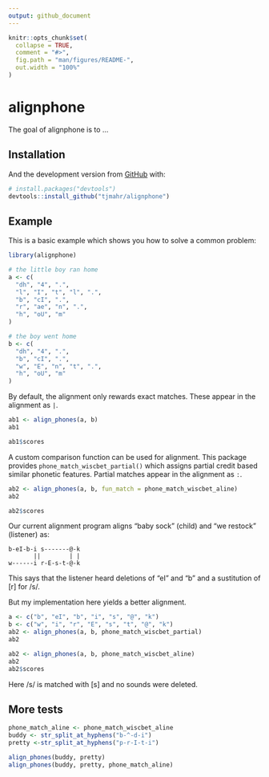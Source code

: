 ```yaml
---
output: github_document
---
```


<!-- README.md is generated from README.Rmd. Please edit that file -->

```r
knitr::opts_chunk$set(
  collapse = TRUE,
  comment = "#>",
  fig.path = "man/figures/README-",
  out.width = "100%"
)
```

# alignphone

<!-- badges: start -->
<!-- badges: end -->

The goal of alignphone is to ...

## Installation

And the development version from [GitHub](https://github.com/) with:

``` r
# install.packages("devtools")
devtools::install_github("tjmahr/alignphone")
```
## Example

This is a basic example which shows you how to solve a common problem:

```r
library(alignphone)

# the little boy ran home
a <- c(
  "dh", "4", ".", 
  "l", "I", "t", "l", ".", 
  "b", "cI", ".", 
  "r", "ae", "n", ".",  
  "h", "oU", "m"
)

# the boy went home
b <- c(
  "dh", "4", ".", 
  "b", "cI", ".", 
  "w", "E", "n", "t", ".", 
  "h", "oU", "m"
)
```

By default, the alignment only rewards exact matches. These appear in the
alignment as `|`.

```r
ab1 <- align_phones(a, b)
ab1

ab1$scores
```

A custom comparison function can be used for alignment. This package provides
`phone_match_wiscbet_partial()` which assigns partial credit based similar
phonetic features. Partial matches appear in the alignment as `:`.

```r
ab2 <- align_phones(a, b, fun_match = phone_match_wiscbet_aline)
ab2

ab2$scores
```

Our current alignment program aligns "baby sock" (child) and "we restock"
(listener) as:

```
b-eI-b-i s-------@-k
       ||        | |
w------i r-E-s-t-@-k
```

This says that the listener heard deletions of "eI" and "b" and a sustitution of
[r] for /s/.

But my implementation here yields a better alignment.

```r
a <- c("b", "eI", "b", "i", "s", "@", "k")
b <- c("w", "i", "r", "E", "s", "t", "@", "k")
ab2 <- align_phones(a, b, phone_match_wiscbet_partial)
ab2

ab2 <- align_phones(a, b, phone_match_wiscbet_aline)
ab2
ab2$scores
```

Here /s/ is matched with [s] and no sounds were deleted.


## More tests

```r
phone_match_aline <- phone_match_wiscbet_aline
buddy <- str_split_at_hyphens("b-^-d-i")
pretty <-str_split_at_hyphens("p-r-I-t-i")

align_phones(buddy, pretty)
align_phones(buddy, pretty, phone_match_aline)
```

